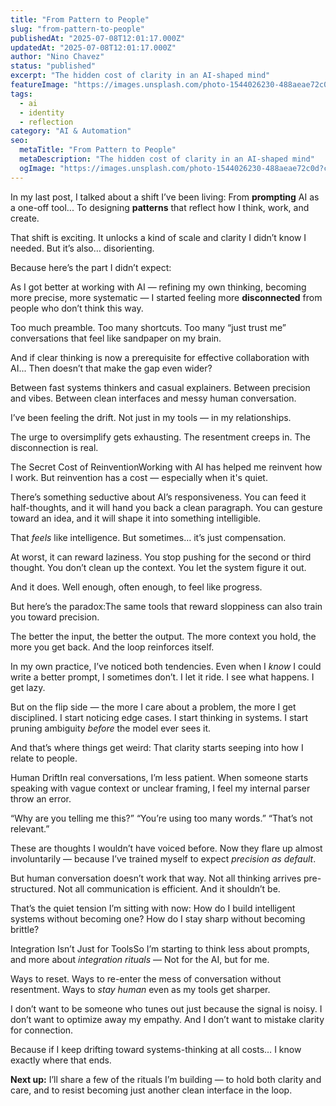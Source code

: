 ```yaml
---
title: "From Pattern to People"
slug: "from-pattern-to-people"
publishedAt: "2025-07-08T12:01:17.000Z"
updatedAt: "2025-07-08T12:01:17.000Z"
author: "Nino Chavez"
status: "published"
excerpt: "The hidden cost of clarity in an AI-shaped mind"
featureImage: "https://images.unsplash.com/photo-1544026230-488aeae72c0d?crop=entropy&cs=tinysrgb&fit=max&fm=jpg&ixid=M3wxMTc3M3wwfDF8c2VhcmNofDJ8fGh1bWFuJTIwY29ubmVjdGlvbnxlbnwwfHx8fDE3NTE5NzYwNjF8MA&ixlib=rb-4.1.0&q=80&w=2000"
tags:
  - ai
  - identity
  - reflection
category: "AI & Automation"
seo:
  metaTitle: "From Pattern to People"
  metaDescription: "The hidden cost of clarity in an AI-shaped mind"
  ogImage: "https://images.unsplash.com/photo-1544026230-488aeae72c0d?crop=entropy&cs=tinysrgb&fit=max&fm=jpg&ixid=M3wxMTc3M3wwfDF8c2VhcmNofDJ8fGh1bWFuJTIwY29ubmVjdGlvbnxlbnwwfHx8fDE3NTE5NzYwNjF8MA&ixlib=rb-4.1.0&q=80&w=2000"
---
```


In my last post, I talked about a shift I’ve been living:
From **prompting** AI as a one-off tool...
To designing **patterns** that reflect how I think, work, and create.

That shift is exciting. It unlocks a kind of scale and clarity I didn’t know I needed.
But it’s also… disorienting.

Because here’s the part I didn’t expect:

As I got better at working with AI — refining my own thinking, becoming more precise, more systematic —
I started feeling more **disconnected** from people who don’t think this way.

Too much preamble.
Too many shortcuts.
Too many “just trust me” conversations that feel like sandpaper on my brain.

And if clear thinking is now a prerequisite for effective collaboration with AI...
Then doesn’t that make the gap even wider?

Between fast systems thinkers and casual explainers.
Between precision and vibes.
Between clean interfaces and messy human conversation.

I’ve been feeling the drift.
Not just in my tools — in my relationships.

The urge to oversimplify gets exhausting.
The resentment creeps in.
The disconnection is real.

The Secret Cost of ReinventionWorking with AI has helped me reinvent how I work.
But reinvention has a cost — especially when it's quiet.

There’s something seductive about AI’s responsiveness.
You can feed it half-thoughts, and it will hand you back a clean paragraph.
You can gesture toward an idea, and it will shape it into something intelligible.

That *feels* like intelligence.
But sometimes… it’s just compensation.

At worst, it can reward laziness.
You stop pushing for the second or third thought.
You don’t clean up the context.
You let the system figure it out.

And it does.
Well enough, often enough, to feel like progress.

But here’s the paradox:The same tools that reward sloppiness can also train you toward precision.

The better the input, the better the output.
The more context you hold, the more you get back.
And the loop reinforces itself.

In my own practice, I’ve noticed both tendencies.
Even when I *know* I could write a better prompt, I sometimes don’t.
I let it ride. I see what happens. I get lazy.

But on the flip side — the more I care about a problem, the more I get disciplined.
I start noticing edge cases.
I start thinking in systems.
I start pruning ambiguity *before* the model ever sees it.

And that’s where things get weird:
That clarity starts seeping into how I relate to people.

Human DriftIn real conversations, I’m less patient.
When someone starts speaking with vague context or unclear framing, I feel my internal parser throw an error.

“Why are you telling me this?”
“You’re using too many words.”
“That’s not relevant.”

These are thoughts I wouldn’t have voiced before.
Now they flare up almost involuntarily — because I’ve trained myself to expect *precision as default*.

But human conversation doesn’t work that way.
Not all thinking arrives pre-structured.
Not all communication is efficient.
And it shouldn’t be.

That’s the quiet tension I’m sitting with now:
How do I build intelligent systems without becoming one?
How do I stay sharp without becoming brittle?

Integration Isn’t Just for ToolsSo I’m starting to think less about prompts, and more about *integration rituals* —
Not for the AI, but for me.

Ways to reset.
Ways to re-enter the mess of conversation without resentment.
Ways to *stay human* even as my tools get sharper.

I don’t want to be someone who tunes out just because the signal is noisy.
I don’t want to optimize away my empathy.
And I don’t want to mistake clarity for connection.

Because if I keep drifting toward systems-thinking at all costs…
I know exactly where that ends.

**Next up:** I’ll share a few of the rituals I’m building — to hold both clarity and care, and to resist becoming just another clean interface in the loop.
